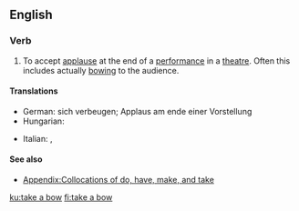 ==English==

===Verb===
{{en-verb|head=[[take]] a [[bow]]|takes a bow|taking a bow|took a bow|taken a bow}}

# {{context|idiomatic|lang=en}} To accept [[applause]] at the end of a [[performance]] in a [[theatre]]. Often this includes actually [[bowing]] to the audience.

====Translations====
{{trans-top|to accept applause at the end of a performance}}
* German: sich verbeugen; Applaus am ende einer Vorstellung {{t+|de|akzeptieren}}
* Hungarian: {{t+|hu|meghajol}}
{{trans-mid}}
* Italian: {{t|it|inchinarsi}}, {{t+|it|fare}} {{t+|it|un}} {{t|it|inchino}}
{{trans-bottom}}

====See also====
* [[Appendix:Collocations of do, have, make, and take]]

[[ku:take a bow]]
[[fi:take a bow]]